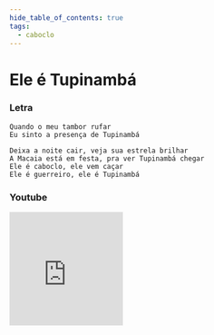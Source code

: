 ```yaml
---
hide_table_of_contents: true
tags:
  - caboclo
---
```


# Ele é Tupinambá

### Letra

```text
Quando o meu tambor rufar
Eu sinto a presença de Tupinambá

Deixa a noite cair, veja sua estrela brilhar
A Macaia está em festa, pra ver Tupinambá chegar
Ele é caboclo, ele vem caçar
Ele é guerreiro, ele é Tupinambá
```

### Youtube

<iframe
  width="200"
  height="200"
  src="https://www.youtube.com/embed/hCflZXAjF9Y"
  title="YouTube video player"
  frameborder="0"
  allow="accelerometer; autoplay; clipboard-write; encrypted-media; gyroscope; picture-in-picture; web-share"
  referrerpolicy="strict-origin-when-cross-origin"
  allowfullscreen
></iframe>
